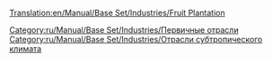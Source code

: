 [[Translation:en/Manual/Base Set/Industries/Fruit Plantation]]

{{ru/Manual/Base Set/Industries/Промышленность| Изображение=en/Manual/Base Set/Industries/Fruitplantation.png
| имя=Фруктовая плантация
| Климат=[[ru/Manual/Климат#subtropicheskii|Субтропический]].
| Принимает=ничего
| Производит=[[ru/Manual/Base Set/Cargos/Фрукты|Фрукты]].
| Примечания=Не представлен в других [[ru/Manual/Климат|климатах]].
}}

[[Category:ru/Manual/Base Set/Industries/Первичные отрасли]]
[[Category:ru/Manual/Base Set/Industries/Отрасли субтропического климата]]